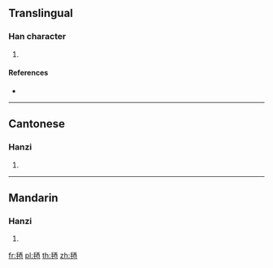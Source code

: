 ==Translingual==

===Han character===
{{Han char|rn=82|rad=毛|as=06|sn=10|four=21716|canj=HUMCW|ids=⿺毛西}}

# {{defn|Han|sort=毛06}}

====References====
* {{Han ref|kx=0592.350|dkj=16812|dj=0985.040|hdz=31997.020|uh=6BE2|ud=27618|bh=D242|bd=53826}}

----

==Cantonese==

===Hanzi===
{{yue-hanzi|jyut=[[soi1]]|y=soi1}}

# {{defn|lang=yue|sort=毛06}}

----

==Mandarin==

===Hanzi===
{{cmn-hanzi|pin=[[sāi]] ([[sai1]])|wg=sai<sup>1</sup>}}

# {{defn|lang=cmn|sort=毛06}}

[[fr:毢]]
[[pl:毢]]
[[th:毢]]
[[zh:毢]]